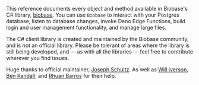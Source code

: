 This reference documents every object and method available in Biobase's C# library, [biobase](https://www.nuget.org/packages/biobase). You can use `Biobase` to interact with your Postgres database, listen to database changes, invoke Deno Edge Functions, build login and user management functionality, and manage large files.

<Admonition type="note">

The C# client library is created and maintained by the Biobase community, and is not an official library. Please be tolerant of areas where the library is still being developed, and — as with all the libraries — feel free to contribute wherever you find issues.

Huge thanks to official maintainer, [Joseph Schultz](https://github.com/acupofjose). As well as [Will Iverson](https://github.com/wiverson), [Ben Randall](https://github.com/veleek), and [Rhuan Barros](https://github.com/rhuanbarros) for their help.

</Admonition>
